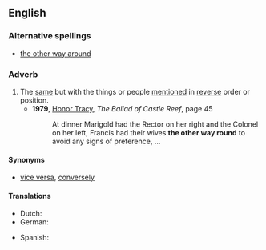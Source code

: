 ==English==

===Alternative spellings===
* [[the other way around]]

===Adverb===
{{en-adv|pos=the [[other]] [[way]] [[round]]|-}}

# The [[same]] but with the things or people [[mention]]ed in [[reverse]] order or position.
#* '''1979''', [[w:Honor Tracy|Honor Tracy]], ''The Ballad of Castle Reef'', page 45
#*: At dinner Marigold had the Rector on her right and the Colonel on her left, Francis had their wives '''the other way round''' to avoid any signs of preference, …

====Synonyms====
* [[vice versa]], [[conversely]]

====Translations====
{{trans-top|same but with things reversed}}
* Dutch: {{t|nl|omgekeerd}}
* German: {{t-|de|umgekehrt}}
{{trans-mid}}
* Spanish: {{t-|es|al revés}}
{{trans-bottom}}